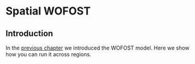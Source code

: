 # Spatial WOFOST

## Introduction 

In the [previous chapter](./wofost.html) we introduced the WOFOST model. Here we show how you can run it across regions. 

